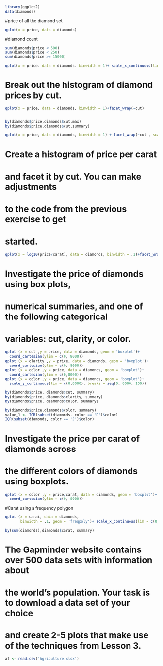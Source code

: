 ```r
library(ggplot2)
data(diamonds)
```

#price of all the diamond set 
```r

qplot(x = price, data = diamonds)
```

#diamond count
```r
sum(diamonds$price < 500)
sum(diamonds$price < 250)
sum(diamonds$price >= 15000)
```


```r
qplot(x = price, data = diamonds, binwidth = 1)+ scale_x_continuous(limits = c(0, 1000), breaks = seq(0,1000,50))
```

# Break out the histogram of diamond prices by cut.
```r
qplot(x = price, data = diamonds, binwidth = 1)+facet_wrap(~cut) 
  
```


```r
by(diamonds$price,diamonds$cut,max)
by(diamonds$price,diamonds$cut,summary)
```

```r
qplot(x = price, data = diamonds, binwidth = 1) + facet_wrap(~cut , scales="free_y")

```

# Create a histogram of price per carat
# and facet it by cut. You can make adjustments
# to the code from the previous exercise to get
# started.

```r
qplot(x = log10(price/carat), data = diamonds, binwidth = .1)+facet_wrap(~cut)

```

# Investigate the price of diamonds using box plots,
# numerical summaries, and one of the following categorical
# variables: cut, clarity, or color.
```r
qplot (x = cut ,y = price, data = diamonds, geom = 'boxplot')+
  coord_cartesian(ylim = c(0, 8000))
qplot (x = clarity ,y = price, data = diamonds, geom = 'boxplot')+
  coord_cartesian(ylim = c(0, 8000))
qplot (x = color ,y = price, data = diamonds, geom = 'boxplot')+
  coord_cartesian(ylim = c(0,8000))
qplot (x = color ,y = price, data = diamonds, geom = 'boxplot')+
  scale_y_continuous(lim = c(0,8000), breaks = seq(0, 8000, 100))

by(diamonds$price, diamonds$cut, summary)
by(diamonds$price, diamonds$clarity, summary)
by(diamonds$price, diamonds$color, summary)
```


```r
by(diamonds$price,diamonds$color, summary)
value_1 <- IQR(subset(diamonds, color == 'D')$color)
IQR(subset(diamonds, color == 'J')$color)
```

# Investigate the price per carat of diamonds across
# the different colors of diamonds using boxplots.

```r
qplot (x = color ,y = price/carat, data = diamonds, geom = 'boxplot')+
  coord_cartesian(ylim = c(0, 8000))
```

#Carat using a frequency polygon
```r
qplot (x = carat, data = diamonds,
       binwidth = .1, geom = 'freqpoly')+ scale_x_continuous(lim = c(0,5), breaks = seq(0, 5, .1))

by(sum(diamonds),diamonds$carat, summary)

```

# The Gapminder website contains over 500 data sets with information about
# the world's population. Your task is to download a data set of your choice
# and create 2-5 plots that make use of the techniques from Lesson 3.

```r
af <- read.csv('Agriculture.xlsx')

```
